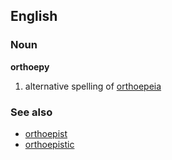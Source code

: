 ==English==
===Noun===
'''orthoepy'''
# alternative spelling of [[orthoepeia]]
===See also===
*[[orthoepist]]
*[[orthoepistic]]